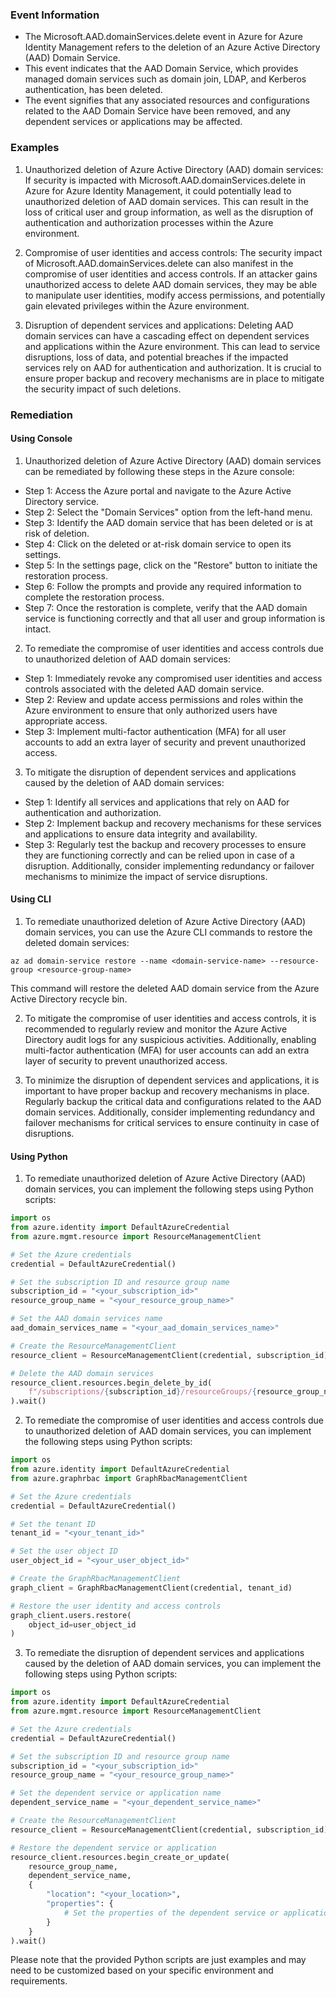
### Event Information

- The Microsoft.AAD.domainServices.delete event in Azure for Azure Identity Management refers to the deletion of an Azure Active Directory (AAD) Domain Service.
- This event indicates that the AAD Domain Service, which provides managed domain services such as domain join, LDAP, and Kerberos authentication, has been deleted.
- The event signifies that any associated resources and configurations related to the AAD Domain Service have been removed, and any dependent services or applications may be affected.


### Examples

1. Unauthorized deletion of Azure Active Directory (AAD) domain services: If security is impacted with Microsoft.AAD.domainServices.delete in Azure for Azure Identity Management, it could potentially lead to unauthorized deletion of AAD domain services. This can result in the loss of critical user and group information, as well as the disruption of authentication and authorization processes within the Azure environment.

2. Compromise of user identities and access controls: The security impact of Microsoft.AAD.domainServices.delete can also manifest in the compromise of user identities and access controls. If an attacker gains unauthorized access to delete AAD domain services, they may be able to manipulate user identities, modify access permissions, and potentially gain elevated privileges within the Azure environment.

3. Disruption of dependent services and applications: Deleting AAD domain services can have a cascading effect on dependent services and applications within the Azure environment. This can lead to service disruptions, loss of data, and potential breaches if the impacted services rely on AAD for authentication and authorization. It is crucial to ensure proper backup and recovery mechanisms are in place to mitigate the security impact of such deletions.

### Remediation

#### Using Console

1. Unauthorized deletion of Azure Active Directory (AAD) domain services can be remediated by following these steps in the Azure console:

- Step 1: Access the Azure portal and navigate to the Azure Active Directory service.
- Step 2: Select the "Domain Services" option from the left-hand menu.
- Step 3: Identify the AAD domain service that has been deleted or is at risk of deletion.
- Step 4: Click on the deleted or at-risk domain service to open its settings.
- Step 5: In the settings page, click on the "Restore" button to initiate the restoration process.
- Step 6: Follow the prompts and provide any required information to complete the restoration process.
- Step 7: Once the restoration is complete, verify that the AAD domain service is functioning correctly and that all user and group information is intact.

2. To remediate the compromise of user identities and access controls due to unauthorized deletion of AAD domain services:

- Step 1: Immediately revoke any compromised user identities and access controls associated with the deleted AAD domain service.
- Step 2: Review and update access permissions and roles within the Azure environment to ensure that only authorized users have appropriate access.
- Step 3: Implement multi-factor authentication (MFA) for all user accounts to add an extra layer of security and prevent unauthorized access.

3. To mitigate the disruption of dependent services and applications caused by the deletion of AAD domain services:

- Step 1: Identify all services and applications that rely on AAD for authentication and authorization.
- Step 2: Implement backup and recovery mechanisms for these services and applications to ensure data integrity and availability.
- Step 3: Regularly test the backup and recovery processes to ensure they are functioning correctly and can be relied upon in case of a disruption. Additionally, consider implementing redundancy or failover mechanisms to minimize the impact of service disruptions.

#### Using CLI

1. To remediate unauthorized deletion of Azure Active Directory (AAD) domain services, you can use the Azure CLI commands to restore the deleted domain services:

```
az ad domain-service restore --name <domain-service-name> --resource-group <resource-group-name>
```

This command will restore the deleted AAD domain service from the Azure Active Directory recycle bin.

2. To mitigate the compromise of user identities and access controls, it is recommended to regularly review and monitor the Azure Active Directory audit logs for any suspicious activities. Additionally, enabling multi-factor authentication (MFA) for user accounts can add an extra layer of security to prevent unauthorized access.

3. To minimize the disruption of dependent services and applications, it is important to have proper backup and recovery mechanisms in place. Regularly backup the critical data and configurations related to the AAD domain services. Additionally, consider implementing redundancy and failover mechanisms for critical services to ensure continuity in case of disruptions.

#### Using Python

1. To remediate unauthorized deletion of Azure Active Directory (AAD) domain services, you can implement the following steps using Python scripts:

```python
import os
from azure.identity import DefaultAzureCredential
from azure.mgmt.resource import ResourceManagementClient

# Set the Azure credentials
credential = DefaultAzureCredential()

# Set the subscription ID and resource group name
subscription_id = "<your_subscription_id>"
resource_group_name = "<your_resource_group_name>"

# Set the AAD domain services name
aad_domain_services_name = "<your_aad_domain_services_name>"

# Create the ResourceManagementClient
resource_client = ResourceManagementClient(credential, subscription_id)

# Delete the AAD domain services
resource_client.resources.begin_delete_by_id(
    f"/subscriptions/{subscription_id}/resourceGroups/{resource_group_name}/providers/Microsoft.AAD/domainServices/{aad_domain_services_name}"
).wait()
```

2. To remediate the compromise of user identities and access controls due to unauthorized deletion of AAD domain services, you can implement the following steps using Python scripts:

```python
import os
from azure.identity import DefaultAzureCredential
from azure.graphrbac import GraphRbacManagementClient

# Set the Azure credentials
credential = DefaultAzureCredential()

# Set the tenant ID
tenant_id = "<your_tenant_id>"

# Set the user object ID
user_object_id = "<your_user_object_id>"

# Create the GraphRbacManagementClient
graph_client = GraphRbacManagementClient(credential, tenant_id)

# Restore the user identity and access controls
graph_client.users.restore(
    object_id=user_object_id
)
```

3. To remediate the disruption of dependent services and applications caused by the deletion of AAD domain services, you can implement the following steps using Python scripts:

```python
import os
from azure.identity import DefaultAzureCredential
from azure.mgmt.resource import ResourceManagementClient

# Set the Azure credentials
credential = DefaultAzureCredential()

# Set the subscription ID and resource group name
subscription_id = "<your_subscription_id>"
resource_group_name = "<your_resource_group_name>"

# Set the dependent service or application name
dependent_service_name = "<your_dependent_service_name>"

# Create the ResourceManagementClient
resource_client = ResourceManagementClient(credential, subscription_id)

# Restore the dependent service or application
resource_client.resources.begin_create_or_update(
    resource_group_name,
    dependent_service_name,
    {
        "location": "<your_location>",
        "properties": {
            # Set the properties of the dependent service or application
        }
    }
).wait()
```

Please note that the provided Python scripts are just examples and may need to be customized based on your specific environment and requirements.

